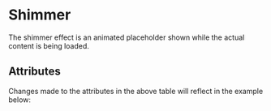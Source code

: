 

<Meta of={ShimmerStories} />

# Shimmer

The shimmer effect is an animated placeholder shown while the actual content is being loaded.

## Attributes

<ArgsTable story={PRIMARY_STORY} />
Changes made to the attributes in the above table will reflect in the example below:
<Primary />
